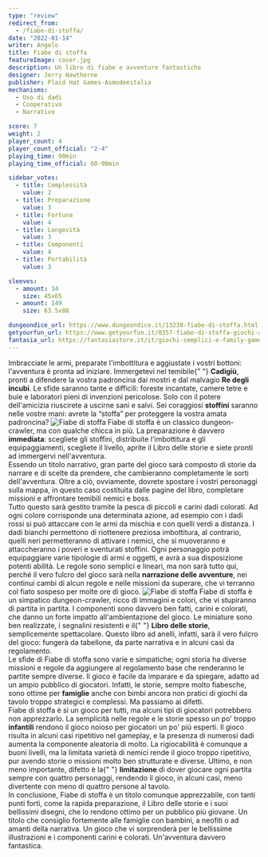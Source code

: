 ```yaml
---
type: "review"
redirect_from:
  - /fiabe-di-stoffa/
date: "2022-01-14"
writer: Angelo
title: Fiabe di stoffa
featureImage: cover.jpg
description: Un libro di fiabe e avventure fantastiche
designer: Jerry Hawthorne
publisher: Plaid Hat Games-Asmodeeitalia
mechanisms:
  - Uso di dadi
  - Cooperativo
  - Narrativo

score: 7
weight: 2
player_count: 4
player_count_official: "2-4"
playing_time: 90min
playing_time_official: 60-90min

sidebar_votes:
  - title: Complessità
    value: 2
  - title: Preparazione
    value: 3
  - title: Fortuna
    value: 4
  - title: Longevità
    value: 3
  - title: Componenti
    value: 4
  - title: Portabilità
    value: 3

sleeves:
  - amount: 34
    size: 45x65
  - amount: 149
    size: 63.5x88

dungeondice_url: https://www.dungeondice.it/13230-fiabe-di-stoffa.html
getyourfun_url: https://www.getyourfun.it/0357-fiabe-di-stoffa-giochi-avventura.html
fantasia_url: https://fantasiastore.it/it/giochi-semplici-e-family-games/3939-fiabe-di-stoffa.html
---
```


<Setting>
  Imbracciate le armi, preparate l'imbottitura e aggiustate i vostri bottoni:
  l'avventura è pronta ad iniziare. Immergetevi nel temibile{" "}
  <strong>Cadigiù</strong>, pronti a difendere la vostra padroncina dai mostri e
  dal malvagio <strong>Re degli incubi</strong>. Le sfide saranno tante e
  difficili: foreste incantate, camere tetre e buie e laboratori pieni di
  invenzioni pericolose. Solo con il potere dell'amicizia riuscirete a uscirne
  sani e salvi. Sei coraggiosi <strong>stoffini</strong> saranno nelle vostre
  mani: avrete la “stoffa” per proteggere la vostra amata padroncina?
</Setting>

<img src="./game1.jpg" alt="Fiabe di stoffa" />

<Rules>
  Fiabe di stoffa è un classico dungeon-crawler, ma con qualche chicca in più.
  La preparazione è davvero <strong>immediata</strong>: scegliete gli stoffini,
  distribuite l'imbottitura e gli equipaggiamenti, scegliete il livello, aprite
  il Libro delle storie e siete pronti ad immergervi nell'avventura.
  <br />
  Essendo un titolo narrativo, gran parte del gioco sarà composto di storie da
  narrare e di scelte da prendere, che cambieranno completamente le sorti
  dell'avventura. Oltre a ciò, ovviamente, dovrete spostare i vostri personaggi
  sulla mappa, in questo caso costituita dalle pagine del libro, completare
  missioni e affrontare temibili nemici e boss.
  <br />
  Tutto questo sarà gestito tramite la pesca di piccoli e carini dadi colorati.
  Ad ogni colore corrisponde una determinata azione, ad esempio con i dadi rossi
  si può attaccare con le armi da mischia e con quelli verdi a distanza. I dadi
  bianchi permettono di riottenere preziosa imbottitura, al contrario, quelli
  neri permetteranno di attivare i nemici, che si muoveranno e attaccheranno i
  poveri e sventurati stoffini. Ogni personaggio potrà equipaggiare varie
  tipologie di armi e oggetti, e avrà a sua disposizione potenti abilità. Le
  regole sono semplici e lineari, ma non sarà tutto qui, perché il vero fulcro
  del gioco sarà nella <strong>narrazione delle avventure</strong>, nei continui
  cambi di alcun regole e nelle missioni da superare, che vi terranno col fiato
  sospeso per molte ore di gioco.
</Rules>

<img src="./game2.jpg" alt="Fiabe di stoffa" />

<Feedback>
  Fiabe di stoffa è un simpatico dungeon-crawler, ricco di immagini e colori,
  che vi stupiranno di partita in partita. I componenti sono davvero ben fatti,
  carini e colorati, che danno un forte impatto all'ambientazione del gioco. Le
  miniature sono ben realizzate, i segnalini resistenti e il{" "}
  <strong>Libro delle storie</strong>, semplicemente spettacolare. Questo libro
  ad anelli, infatti, sarà il vero fulcro del gioco: fungerà da tabellone, da
  parte narrativa e in alcuni casi da regolamento.
  <br />
  Le sfide di Fiabe di stoffa sono varie e simpatiche; ogni storia ha diverse
  missioni e regole da aggiungere al regolamento base che renderanno le partite
  sempre diverse. Il gioco è facile da imparare e da spiegare, adatto ad un
  ampio pubblico di giocatori. Infatti, le storie, sempre molto fiabesche, sono
  ottime per <strong>famiglie</strong> anche con bimbi ancora non pratici di
  giochi da tavolo troppo strategici e complessi. Ma passiamo ai difetti.
  <br />
  Fiabe di stoffa è sì un gioco per tutti, ma alcuni tipi di giocatori
  potrebbero non apprezzarlo. La semplicità nelle regole e le storie spesso un
  po' troppo <strong>infantili</strong> rendono il gioco noioso per giocatori un
  po' più esperti. Il gioco risulta in alcuni casi ripetitivo nel gameplay, e la
  presenza di numerosi dadi aumenta la componente aleatoria di molto. La
  rigiocabilità è comunque a buoni livelli, ma la limitata varietà di nemici
  rende il gioco troppo ripetitivo, pur avendo storie o missioni molto ben
  strutturate e diverse. Ultimo, e non meno importante, difetto è la{" "}
  <strong>limitazione</strong> di dover giocare ogni partita sempre con quattro
  personaggi, rendendo il gioco, in alcuni casi, meno divertente con meno di
  quattro persone al tavolo.
  <br />
  In conclusione, Fiabe di stoffa è un titolo comunque apprezzabile, con tanti
  punti forti, come la rapida preparazione, il Libro delle storie e i suoi
  bellissimi disegni, che lo rendono ottimo per un pubblico più giovane. Un
  titolo che consiglio fortemente alle famiglie con bambini, a neofiti o ad
  amanti della narrativa. Un gioco che vi sorprenderà per le bellissime
  illustrazioni e i componenti carini e colorati. Un'avventura davvero
  fantastica.
</Feedback>

<Instagram id="CYtUsGtlgCk" />
